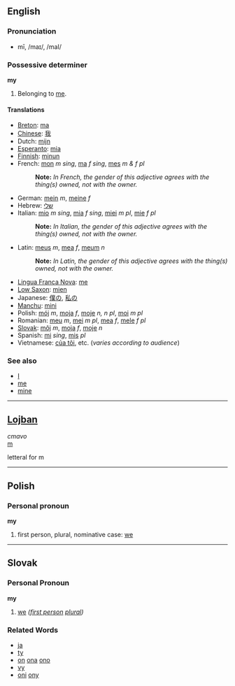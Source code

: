 ==English==

===Pronunciation===
* mī, /maɪ/, /maI/

===Possessive determiner===
'''my'''

#Belonging to [[me]].

====Translations====
*[[Breton]]: [[ma]]
*[[Chinese]]: [[我]]
*Dutch: [[mijn]]
*[[Esperanto]]: [[mia]]
*[[Finnish]]: [[minun]]
*French: [[mon]] ''m sing'', [[ma]] ''f sing'', [[mes]] ''m & f pl''
*:'''Note:''' ''In French, the gender of this adjective agrees with the thing(s) owned, not with the owner.''
*German: [[mein]] ''m'', [[meine]] ''f''
*Hebrew: [[שלי]]
*Italian: [[mio]] ''m sing'', [[mia]] ''f sing'', [[miei]] ''m pl'', [[mie]] ''f pl''
*:'''Note:''' ''In Italian, the gender of this adjective agrees with the thing(s) owned, not with the owner.''
*Latin: [[meus]] ''m'', [[mea]] ''f'', [[meum]] ''n''
*:'''Note:''' ''In Latin, the gender of this adjective agrees with the thing(s) owned, not with the owner.''
*[[Lingua Franca Nova]]: [[me]]
*[[Low Saxon]]: [[mien]]
*Japanese: [[僕の]], [[私の]]
*[[Manchu]]: [[mini]]
*Polish: [[mój]] ''m'', [[moja]] ''f'', [[moje]] ''n, n pl'', [[moi]] ''m pl''
*Romanian: [[meu]] ''m'', [[mei]] ''m pl'', [[mea]] ''f'', [[mele]] ''f pl''
*[[Slovak]]: [[môj]] ''m'', [[moja]] ''f'', [[moje]] ''n''
*Spanish: [[mi#Spanish|mi]] ''sing'', [[mis#Spanish|mis]] ''pl''
*Vietnamese: [[của tôi]], etc. (''varies according to audience'')

===See also===
*[[I]]
*[[me]]
*[[mine]]

----

==[[Lojban]]==
''cmavo''<br>
[[m]]

letteral for m

----

==Polish==
===Personal pronoun===
'''my'''

# first person, plural, nominative case: [[we]]

----

==Slovak==
===Personal Pronoun===
'''my'''

# [[we]] ''([[first person]] [[plural]])''

===Related Words===
*[[ja]]
*[[ty]]
*[[on]] [[ona]] [[ono]]
*[[vy]]
*[[oni]] [[ony]]